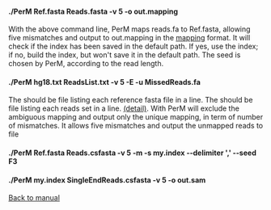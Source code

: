 ====./PerM Ref.fasta Reads.fasta -v 5 -o out.mapping ====
With the above command line, PerM maps reads.fa to Ref.fasta, allowing five mismatches and output to out.mapping in the [http://code.google.com/p/perm/wiki/Output mapping] format. It will check if the index has been saved in the default path. If yes, use the index; if no, build the index, but won't save it in the default path. The seed is chosen by PerM, according to the read length.

====./PerM hg18.txt ReadsList.txt -v 5 -E -u MissedReads.fa ====
The {{{hg18.txt}}} should be file listing each reference fasta file in a line.
The {{{ReadsList.txt}}} should be file listing each reads set in a line. 
[http://code.google.com/p/perm/wiki/Input (detail)]. With {{{-E}}} PerM will exclude the ambiguous mapping and output only the unique mapping, in term of number of mismatches. 
It allows five mismatches and output the unmapped reads to file {{{MissedReads.fa}}}

====./PerM Ref.fasta Reads.csfasta -v 5 -m -s my.index --delimiter ',' --seed F3 ====
====./PerM my.index SingleEndReads.csfasta -v 5 -o out.sam ====

[http://code.google.com/p/perm/wiki/Manual Back to manual]